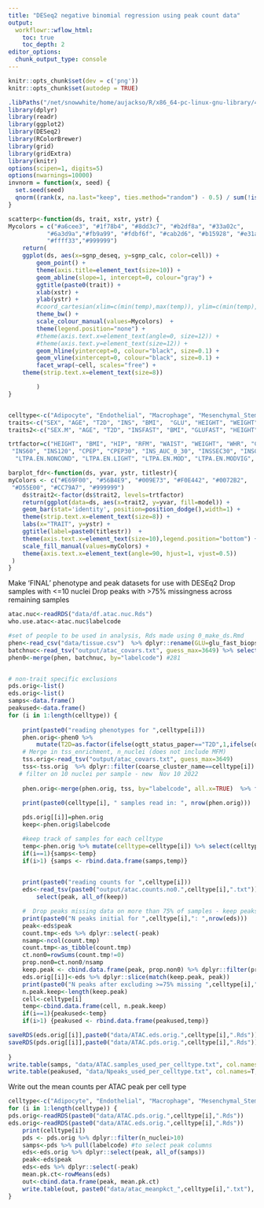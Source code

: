 ```yaml
---
title: "DESeq2 negative binomial regression using peak count data"
output:
  workflowr::wflow_html:
    toc: true
    toc_depth: 2
editor_options:
  chunk_output_type: console
---
```


```r
knitr::opts_chunk$set(dev = c('png'))
knitr::opts_chunk$set(autodep = TRUE)

```
 
```r
.libPaths("/net/snowwhite/home/aujackso/R/x86_64-pc-linux-gnu-library/4.0");
library(dplyr) 
library(readr)
library(ggplot2)
library(DESeq2) 
library(RColorBrewer)
library(grid)
library(gridExtra)
library(knitr)
options(scipen=1, digits=5)
options(nwarnings=10000)
invnorm = function(x, seed) {
  set.seed(seed)
  qnorm((rank(x, na.last="keep", ties.method="random") - 0.5) / sum(!is.na(x)))
}

scatterp<-function(ds, trait, xstr, ystr) {		
Mycolors = c("#a6cee3", "#1f78b4", "#8dd3c7", "#b2df8a", "#33a02c",
           "#6a3d9a","#fb9a99", "#fdbf6f", "#cab2d6", "#b15928", "#e31a1c", 
           "#ffff33","#999999")
	return(
	ggplot(ds, aes(x=sgnp_deseq, y=sgnp_calc, color=cell)) + 
		geom_point() + 
		theme(axis.title=element_text(size=10)) +
		geom_abline(slope=1, intercept=0, colour="gray") + 
		ggtitle(paste0(trait)) + 
		xlab(xstr) + 
		ylab(ystr) +
		#coord_cartesian(xlim=c(min(temp),max(temp)), ylim=c(min(temp),max(temp)) ) + 
		theme_bw() + 
		scale_colour_manual(values=Mycolors)  + 
		theme(legend.position="none") + 
		#theme(axis.text.x=element_text(angle=0, size=12)) + 
		#theme(axis.text.y=element_text(size=12)) + 
		geom_hline(yintercept=0, colour="black", size=0.1) + 
		geom_vline(xintercept=0, colour="black", size=0.1) +  
		facet_wrap(~cell, scales="free") +
	theme(strip.text.x=element_text(size=8))

        )
}


celltype<-c("Adipocyte", "Endothelial", "Macrophage", "Mesenchymal_Stem_Cell",  "Neuromuscular_junction", "Neuronal", "Satellite_Cell", "Smooth_Muscle", "T_cell", "Type_1", "Type_2a", "Type_2x")
traits<-c("SEX", "AGE", "T2D", "INS", "BMI",  "GLU", "HEIGHT", "WEIGHT", "WAIST", "WHR", "HIP", "S_ALAT", "S_hs_CRP", "fS_Kol", "fS_Kol_HDL", "fS_Kol_LDL_c", "fS_Trigly", "GL30", "GL60", "GL120", "S_LipoA1", "S_LipoB", "fS_C_pept", "fS_Krea", "S_GT", "S_Uraat", "fS_C_pept_30", "S_Insu_30", "B_GHb_A1C", "glu_2h_biopsy", "daily_energy_expenditure", "total_daily_physical_activity", "moderate_physical_activity", "strenuous_physical_activity",  "p_insu", "p_insu_30", "p_insu_60", "p_insu_120", "RFM", "sbp", "dbp", "ApoB_A1_ratio", "Ins_AUC_0to30", "Glu_AUC_0to30", "InsSec30", "InsGenIn", "DIo", "CpepGenIn", "HOMA", "matsuda_4pt", "matsuda_3pt", "LTPA_duration_all", "LTPA_duration_cond", "LTPA_duration_noncond", "LTPA_energy_all", "LTPA_energy_cond", "LTPA_energy_noncond", "LTPA_energy_light", "LTPA_energy_moderate", "LTPA_energy_modvig", "LTPA_energy_vigorous", "sleep_biopsy", "totalcw", "sleep_24h", "GL0")      
traits2<-c("SEX.M", "AGE", "T2D", "INSFAST", "BMI", "GLUFAST", "HEIGHT", "WEIGHT", "WAIST", "WHR", "HIP", "ALAT", "CRP", "CHOL", "HDL", "LDL", "TG", "GL30", "GL60", "GL120", "APOA1", "APOB", "CPEP", "CREAT", "GT", "URIC", "CPEP30", "S_INS30", "HBA1C", "GLU2H", "ENERGY", "PA_TOT", "PA_MOD", "PA_STREN", "INS0", "INS30", "INS60", "INS120", "RFM", "SBP", "DBP", "APOB.A1.RATIO", "INS_AUC_0_30", "GLU_AUC_0_30", "INSSEC30", "INSGENIN", "DI", "CPEPGENIN", "HOMA", "MATSUDA4", "MATSUDA3", "LTPA.DUR.ALL", "LTPA.DUR.COND", "LTPA.DUR.NONCOND", "LTPA.EN.ALL", "LTPA.EN.COND", "LTPA.EN.NONCOND", "LTPA.EN.LIGHT", "LTPA.EN.MOD", "LTPA.EN.MODVIG", "LTPA.EN.VIG", "SLEEP", "ALCOHOL", "SLEEP24H", "GL0")

trtfactor=c("HEIGHT", "BMI", "HIP", "RFM", "WAIST", "WEIGHT", "WHR", "CHOL", "HDL", "LDL", "TG", "APOA1", "APOB", "APOB.A1.RATIO", "GLUFAST", "GL0", "GL30", "GL60", "GL120", "GLU_AUC_0_30", "GLU2H",  "HBA1C", "T2D", "INSFAST", "INS0", "S_INS30", "INS30",
 "INS60", "INS120", "CPEP", "CPEP30", "INS_AUC_0_30", "INSSEC30", "INSGENIN", "DI", "CPEPGENIN", "HOMA", "MATSUDA4", "MATSUDA3", "CRP", "CREAT", "GT", "ALAT", "URIC", "SBP", "DBP", "ENERGY",  "PA_TOT", "PA_MOD", "PA_STREN", "LTPA.DUR.ALL", "LTPA.DUR.COND", "LTPA.DUR.NONCOND", "LTPA.EN.ALL", "LTPA.EN.COND",
  "LTPA.EN.NONCOND", "LTPA.EN.LIGHT", "LTPA.EN.MOD", "LTPA.EN.MODVIG", "LTPA.EN.VIG",  "SLEEP", "SLEEP24H", "ALCOHOL", "SEX.M", "AGE")

barplot_fdr<-function(ds, yvar, ystr, titlestr){	
myColors <- c("#E69F00", "#56B4E9", "#009E73", "#F0E442", "#0072B2",
 "#D55E00", "#CC79A7", "#999999")
 	ds$trait2<-factor(ds$trait2, levels=trtfactor)
	return(ggplot(data=ds, aes(x=trait2, y=yvar, fill=model)) + 
	geom_bar(stat='identity', position=position_dodge(),width=1) + 
	theme(strip.text.x=element_text(size=8)) + 
	labs(x="TRAIT", y=ystr) + 
	ggtitle(label=paste0(titlestr))  + 
	theme(axis.text.x=element_text(size=10),legend.position="bottom") + 
	scale_fill_manual(values=myColors) + 
	theme(axis.text.x=element_text(angle=90, hjust=1, vjust=0.5))
 )
}


```

Make 'FINAL' phenotype and peak datasets for use with DESEq2
Drop samples with <=10 nuclei
Drop peaks with >75% missingness across remaining samples
```r
atac.nuc<-readRDS("data/df.atac.nuc.Rds") 
who.use.atac<-atac.nuc$labelcode

#set of people to be used in analysis, Rds made using 0_make_ds.Rmd
phen<-read_csv("data/tissue.csv")  %>% dplyr::rename(GLU=glu_fast_biopsy, AGE=age_biopsy, INS=S_Insu, BMI=bmi, WHR=whr) %>% filter(labelcode %in% all_of(who.use.atac)) 
batchnuc<-read_tsv("output/atac_covars.txt", guess_max=3649) %>% select(labelcode, batch, tot_nuc_allcelltypes) %>% unique()
phen0<-merge(phen, batchnuc, by="labelcode") #281


# non-trait specific exclusions
pds.orig<-list()
eds.orig<-list()
samps<-data.frame()
peakused<-data.frame()
for (i in 1:length(celltype)) {
	
	print(paste0("reading phenotypes for ",celltype[i]))
	phen.orig<-phen0 %>%
		mutate(T2D=as.factor(ifelse(ogtt_status_paper=="T2D",1,ifelse(ogtt_status_paper=="NGT",0,NA))))	
	# Merge in tss_enrichment, n_nuclei (does not include MFM)
	tss.orig<-read_tsv("output/atac_covars.txt", guess_max=3649) 
	tss<-tss.orig  %>% dplyr::filter(coarse_cluster_name==celltype[i]) %>% select(labelcode, fraction_mitochondrial_median, n_nuclei, tss_enrichment, total_reads)
   # filter on 10 nuclei per sample - new  Nov 10 2022 
   	
	phen.orig<-merge(phen.orig, tss, by="labelcode", all.x=TRUE)  %>% filter(n_nuclei>10)
	
	print(paste0(celltype[i], " samples read in: ", nrow(phen.orig)))

	pds.orig[[i]]=phen.orig 
	keep<-phen.orig$labelcode

	#keep track of samples for each celltype
	temp<-phen.orig %>% mutate(celltype=celltype[i]) %>% select(celltype, labelcode)
	if(i==1){samps<-temp}
	if(i>1) {samps <- rbind.data.frame(samps,temp)}
	

	print(paste0("reading counts for ",celltype[i]))
	eds<-read_tsv(paste0("output/atac.counts.no0.",celltype[i],".txt")) %>%
		select(peak, all_of(keep))

	#  Drop peaks missing data on more than 75% of samples - keep peaks with non0 counts for at least 25% of samples  
	print(paste0("N peaks initial for ",celltype[i],": ",nrow(eds)))
	peak<-eds$peak
	count.tmp<-eds %>% dplyr::select(-peak)
	nsamp<-ncol(count.tmp)
	count.tmp<-as_tibble(count.tmp) 
	ct.non0=rowSums(count.tmp!=0)
	prop.non0=ct.non0/nsamp
	keep.peak <- cbind.data.frame(peak, prop.non0) %>% dplyr::filter(prop.non0>=0.25) %>% pull(peak)
	eds.orig[[i]]<-eds %>% dplyr::slice(match(keep.peak, peak))
	print(paste0("N peaks after excluding >=75% missing ",celltype[i],": ",nrow(eds.orig[[i]])))
	n.peak.keep<-length(keep.peak)
	cell<-celltype[i]
	temp<-cbind.data.frame(cell, n.peak.keep)
	if(i==1){peakused<-temp}
	if(i>1) {peakused <- rbind.data.frame(peakused,temp)}

saveRDS(eds.orig[[i]],paste0("data/ATAC.eds.orig.",celltype[i],".Rds"))
saveRDS(pds.orig[[i]],paste0("data/ATAC.pds.orig.",celltype[i],".Rds"))
	
}
write.table(samps, "data/ATAC.samples_used_per_celltype.txt", col.names=T, row.names=F, sep="\t", quote=F)
write.table(peakused, "data/Npeaks_used_per_celltype.txt", col.names=T, row.names=F, sep="\t", quote=F)

```


Write out the mean counts per ATAC peak per cell type

```r
celltype<-c("Adipocyte", "Endothelial", "Macrophage", "Mesenchymal_Stem_Cell", "Neuromuscular_junction", "Neuronal", "Satellite_Cell", "Smooth_Muscle", "T_cell", "Type_1", "Type_2a", "Type_2x")
for (i in 1:length(celltype)) {
pds.orig<-readRDS(paste0("data/ATAC.pds.orig.",celltype[i],".Rds"))
eds.orig<-readRDS(paste0("data/ATAC.eds.orig.",celltype[i],".Rds"))
	print(celltype[i])
	pds <- pds.orig %>% dplyr::filter(n_nuclei>10)
	samps<-pds %>% pull(labelcode) #to select peak columns
	eds<-eds.orig %>% dplyr::select(peak, all_of(samps))	
	peak<-eds$peak
	eds<-eds %>% dplyr::select(-peak)
	mean.pk.ct<-rowMeans(eds)
	out<-cbind.data.frame(peak, mean.pk.ct)
	write.table(out, paste0("data/atac_meanpkct_",celltype[i],".txt"), col.names=T, row.names=F, 	quote=F, sep="\t")
}	
```


